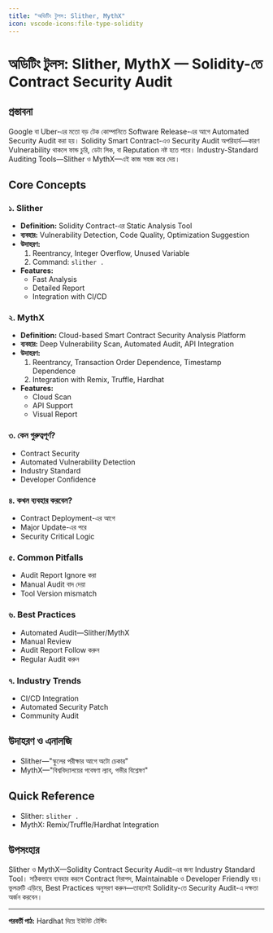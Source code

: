 ```yaml
---
title: "অডিটিং টুলস: Slither, MythX"
icon: vscode-icons:file-type-solidity
---
```


# অডিটিং টুলস: Slither, MythX — Solidity-তে Contract Security Audit

## প্রস্তাবনা

Google বা Uber-এর মতো বড় টেক কোম্পানিতে Software Release-এর আগে Automated Security Audit করা হয়। Solidity Smart Contract-এও Security Audit অপরিহার্য—কারণ Vulnerability থাকলে ফান্ড চুরি, ডেটা লিক, বা Reputation নষ্ট হতে পারে। Industry-Standard Auditing Tools—Slither ও MythX—এই কাজ সহজ করে দেয়।

## Core Concepts

### ১. Slither
- **Definition:** Solidity Contract-এর Static Analysis Tool
- **ব্যবহার:** Vulnerability Detection, Code Quality, Optimization Suggestion
- **উদাহরণ:**
    1. Reentrancy, Integer Overflow, Unused Variable
    2. Command: `slither .`
- **Features:**
    - Fast Analysis
    - Detailed Report
    - Integration with CI/CD

### ২. MythX
- **Definition:** Cloud-based Smart Contract Security Analysis Platform
- **ব্যবহার:** Deep Vulnerability Scan, Automated Audit, API Integration
- **উদাহরণ:**
    1. Reentrancy, Transaction Order Dependence, Timestamp Dependence
    2. Integration with Remix, Truffle, Hardhat
- **Features:**
    - Cloud Scan
    - API Support
    - Visual Report

### ৩. কেন গুরুত্বপূর্ণ?
- Contract Security
- Automated Vulnerability Detection
- Industry Standard
- Developer Confidence

### ৪. কখন ব্যবহার করবেন?
- Contract Deployment-এর আগে
- Major Update-এর পরে
- Security Critical Logic

### ৫. Common Pitfalls
- Audit Report Ignore করা
- Manual Audit বাদ দেয়া
- Tool Version mismatch

### ৬. Best Practices
- Automated Audit—Slither/MythX
- Manual Review
- Audit Report Follow করুন
- Regular Audit করুন

### ৭. Industry Trends
- CI/CD Integration
- Automated Security Patch
- Community Audit

## উদাহরণ ও এনালজি
- Slither—"স্কুলের পরীক্ষার আগে অটো চেকার"
- MythX—"বিশ্ববিদ্যালয়ের গবেষণা ল্যাব, গভীর বিশ্লেষণ"

## Quick Reference
- Slither: `slither .`
- MythX: Remix/Truffle/Hardhat Integration

## উপসংহার

Slither ও MythX—Solidity Contract Security Audit-এর জন্য Industry Standard Tool। সঠিকভাবে ব্যবহার করলে Contract নিরাপদ, Maintainable ও Developer Friendly হয়। ভুলত্রুটি এড়িয়ে, Best Practices অনুসরণ করুন—তাহলেই Solidity-তে Security Audit-এ দক্ষতা অর্জন করবেন।

---

**পরবর্তী পাঠ:** Hardhat দিয়ে ইউনিট টেস্টিং
